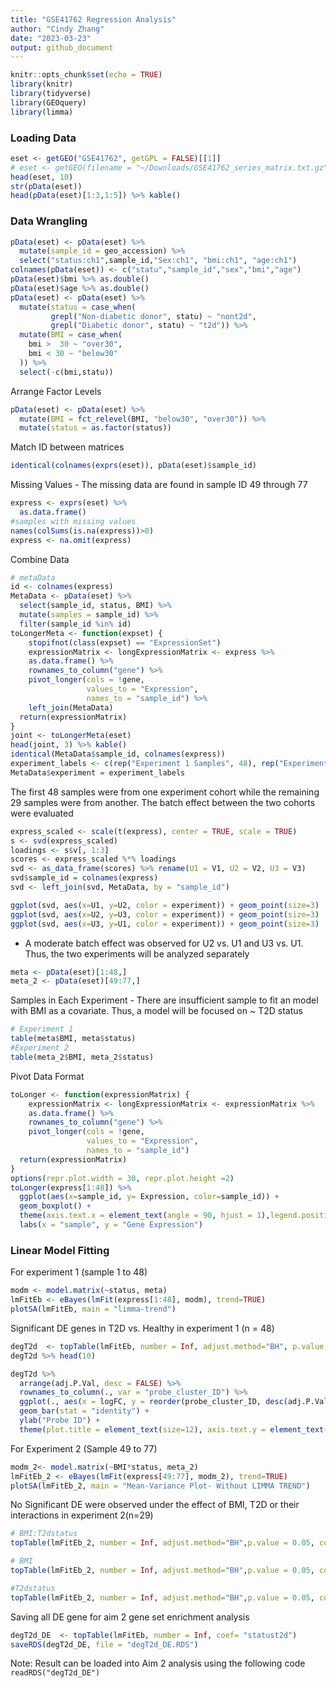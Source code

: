```yaml
---
title: "GSE41762 Regression Analysis"
author: "Cindy Zhang"
date: "2023-03-23"
output: github_document
---
```


```r
knitr::opts_chunk$set(echo = TRUE)
library(knitr)
library(tidyverse)
library(GEOquery)
library(limma)

```
### Loading Data
```r
eset <- getGEO("GSE41762", getGPL = FALSE)[[1]]
# eset <- getGEO(filename = "~/Downloads/GSE41762_series_matrix.txt.gz", getGPL = FALSE)
head(eset, 10)
str(pData(eset))
head(pData(eset)[1:3,1:5]) %>% kable()
```
### Data Wrangling
```r
pData(eset) <- pData(eset) %>%
  mutate(sample_id = geo_accession) %>% 
  select("status:ch1",sample_id,"Sex:ch1", "bmi:ch1", "age:ch1") 
colnames(pData(eset)) <- c("statu","sample_id","sex","bmi","age")
pData(eset)$bmi %>% as.double()
pData(eset)$age %>% as.double()
pData(eset) <- pData(eset) %>% 
  mutate(status = case_when(
         grepl("Non-diabetic donor", statu) ~ "nont2d",
         grepl("Diabetic donor", statu) ~ "t2d")) %>%
  mutate(BMI = case_when(
    bmi >  30 ~ "over30",
    bmi < 30 ~ "below30"
  )) %>% 
  select(-c(bmi,statu))
```
Arrange Factor Levels
```r
pData(eset) <- pData(eset) %>% 
  mutate(BMI = fct_relevel(BMI, "below30", "over30")) %>% 
  mutate(status = as.factor(status))
```
Match ID between matrices
```r
identical(colnames(exprs(eset)), pData(eset)$sample_id)
```
Missing Values
-   The missing data are found in sample ID 49 through 77
```r
express <- exprs(eset) %>% 
  as.data.frame() 
#samples with missing values 
names(colSums(is.na(express))>0)
express <- na.omit(express)
```
Combine Data
```r
# metaData
id <- colnames(express)
MetaData <- pData(eset) %>% 
  select(sample_id, status, BMI) %>% 
  mutate(samples = sample_id) %>% 
  filter(sample_id %in% id)
toLongerMeta <- function(expset) {
    stopifnot(class(expset) == "ExpressionSet")
    expressionMatrix <- longExpressionMatrix <- express %>% 
    as.data.frame() %>%
    rownames_to_column("gene") %>%
    pivot_longer(cols = !gene, 
                 values_to = "Expression",
                 names_to = "sample_id") %>%
    left_join(MetaData)
  return(expressionMatrix)
}
joint <- toLongerMeta(eset)
head(joint, 3) %>% kable()
identical(MetaData$sample_id, colnames(express))
experiment_labels <- c(rep("Experiment 1 Samples", 48), rep("Experiment 2 Samples", 29))
MetaData$experiment = experiment_labels
```
The first 48 samples were from one experiment cohort while the remaining 29 samples were from another. The batch effect between the two cohorts were evaluated   
```r
express_scaled <- scale(t(express), center = TRUE, scale = TRUE)
s <- svd(express_scaled)
loadings <- s$v[, 1:3]
scores <- express_scaled %*% loadings
svd <- as_data_frame(scores) %>% rename(U1 = V1, U2 = V2, U3 = V3) 
svd$sample_id = colnames(express)
svd <- left_join(svd, MetaData, by = "sample_id")

ggplot(svd, aes(x=U1, y=U2, color = experiment)) + geom_point(size=3)
ggplot(svd, aes(x=U2, y=U3, color = experiment)) + geom_point(size=3)
ggplot(svd, aes(x=U3, y=U1, color = experiment)) + geom_point(size=3)
```

- A moderate batch effect was observed for U2 vs. U1 and U3 vs. U1. Thus, the two experiments will be analyzed separately 

```r
meta <- pData(eset)[1:48,]
meta_2 <- pData(eset)[49:77,]
```
Samples in Each Experiment
- There are insufficient sample to fit an model with BMI as a covariate. Thus, a model will be focused on ~ T2D status

```r
# Experiment 1
table(meta$BMI, meta$status)
#Experiment 2
table(meta_2$BMI, meta_2$status)
```
Pivot Data Format
```r
toLonger <- function(expressionMatrix) {
    expressionMatrix <- longExpressionMatrix <- expressionMatrix %>% 
    as.data.frame() %>%
    rownames_to_column("gene") %>%
    pivot_longer(cols = !gene, 
                 values_to = "Expression",
                 names_to = "sample_id") 
  return(expressionMatrix)
}
options(repr.plot.width = 30, repr.plot.height =2)
toLonger(express[1:48]) %>% 
  ggplot(aes(x=sample_id, y= Expression, color=sample_id)) +
  geom_boxplot() + 
  theme(axis.text.x = element_text(angle = 90, hjust = 1),legend.position = "none") + 
  labs(x = "sample", y = "Gene Expression") 
```

### Linear Model Fitting

For experiment 1 (sample 1 to 48)
```r
modm <- model.matrix(~status, meta)
lmFitEb <- eBayes(lmFit(express[1:48], modm), trend=TRUE)
plotSA(lmFitEb, main = "limma-trend") 

```
Significant DE genes in T2D vs. Healthy in experiment 1 (n = 48)
```r
degT2d  <- topTable(lmFitEb, number = Inf, adjust.method="BH", p.value = 0.05, coef= "statust2d")
degT2d %>% head(10)

```

```r
degT2d %>% 
  arrange(adj.P.Val, desc = FALSE) %>%
  rownames_to_column(., var = "probe_cluster_ID") %>% 
  ggplot(., aes(x = logFC, y = reorder(probe_cluster_ID, desc(adj.P.Val)), fill = adj.P.Val )) +
  geom_bar(stat = "identity") +
  ylab("Probe ID") + 
  theme(plot.title = element_text(size=12), axis.text.y = element_text(size = 10))
```

For Experiment 2 (Sample 49 to 77)
```r
modm_2<- model.matrix(~BMI*status, meta_2)
lmFitEb_2 <- eBayes(lmFit(express[49:77], modm_2), trend=TRUE)
plotSA(lmFitEb_2, main = "Mean-Variance Plot- Without LIMMA TREND")
```

No Significant DE were observed under the effect of BMI, T2D or their interactions in experiment 2(n=29)
```r
# BMI:T2dstatus   
topTable(lmFitEb_2, number = Inf, adjust.method="BH",p.value = 0.05, coef= "BMIover30:statust2d")

# BMI  
topTable(lmFitEb_2, number = Inf, adjust.method="BH",p.value = 0.05, coef= "BMIover30")

#T2dstatus 
topTable(lmFitEb_2, number = Inf, adjust.method="BH",p.value = 0.05, coef= "statust2d")

```

Saving all DE gene for aim 2 gene set enrichment analysis
```r
degT2d_DE  <- topTable(lmFitEb, number = Inf, coef= "statust2d")
saveRDS(degT2d_DE, file = "degT2d_DE.RDS")
```
Note: Result can be loaded into Aim 2 analysis using the following code `readRDS("degT2d_DE")`
